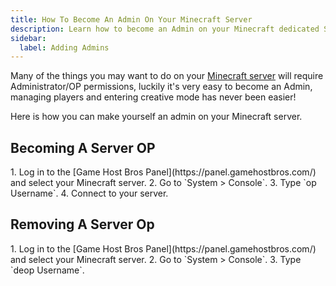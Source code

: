 ---
title: How To Become An Admin On Your Minecraft Server
description: Learn how to become an Admin on your Minecraft dedicated Server.
sidebar:
  label: Adding Admins
---

Many of the things you may want to do on your [Minecraft server](https://www.gamehostbros.com/minecraft-server-hosting/) will require Administrator/OP permissions, luckily it's very easy to become an Admin, managing players and entering creative mode has never been easier!

Here is how you can make yourself an admin on your Minecraft server.

## Becoming A Server OP

<Steps>
  1. Log in to the [Game Host Bros Panel](https://panel.gamehostbros.com/) and select your Minecraft server.
  2. Go to `System > Console`.
  3. Type `op Username`.
  4. Connect to your server.
</Steps>

## Removing A Server Op

<Steps>
  1. Log in to the [Game Host Bros Panel](https://panel.gamehostbros.com/) and select your Minecraft server.
  2. Go to `System > Console`.
  3. Type `deop Username`.
</Steps>
